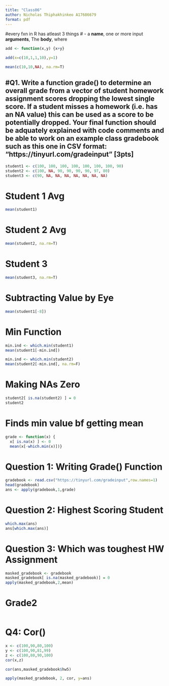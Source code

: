 ```yaml
---
title: "Class06"
author: Nicholas Thiphakhinkeo A17686679
format: pdf
---
```


#every fxn in R has atleast 3 things
# - a **name**, one or more input              **arguments**, The **body**, where 
```r
add <- function(x,y) {x+y}

```
```r
add(x=c(10,1,1,10),y=1)
```
```r
mean(c(10,10,NA), na.rm=T)
```
#Q1. Write a function grade() to determine an overall grade from a vector of student homework assignment scores dropping the lowest single score. If a student misses a homework (i.e. has an NA value) this can be used as a score to be potentially dropped. Your final function should be adquately explained with code comments and be able to work on an example class gradebook such as this one in CSV format: “https://tinyurl.com/gradeinput” [3pts]
------------------------------
```r
student1 <- c(100, 100, 100, 100, 100, 100, 100, 90)
student2 <- c(100, NA, 90, 90, 90, 90, 97, 80)
student3 <- c(90, NA, NA, NA, NA, NA, NA, NA)
```
# Student 1 Avg
```r
mean(student1)
```
# Student 2 Avg
```r
mean(student2, na.rm=T)
```
# Student 3
```r
mean(student3, na.rm=T)
```
# Subtracting Value by Eye
```r
mean(student1[-8])
```
# Min Function
```r
min.ind <- which.min(student1)
mean(student1[-min.ind])

```
```r
min.ind <- which.min(student2)
mean(student2[-min.ind], na.rm=F)
```
# Making NAs Zero
```r
student2[ is.na(student2) ] = 0
student2
```
# Finds min value bf getting mean
```r
grade <- function(x) {
  x[ is.na(x) ] <- 0
  mean(x[-which.min(x)])}
```
# Question 1: Writing Grade() Function
```r
gradebook <- read.csv("https://tinyurl.com/gradeinput",row.names=1)
head(gradebook)
ans <- apply(gradebook,1,grade)
```
# Question 2: Highest Scoring Student
```r
which.max(ans)
ans[which.max(ans)]
```
# Question 3: Which was toughest HW Assignment
```r
masked_gradebook <- gradebook
masked_gradebook[ is.na(masked_gradebook)] = 0
apply(masked_gradebook,2,mean)
```
# Grade2
```r

```
# Q4: Cor()
```r
x <- c(100,90,80,100) 
y <- c(100,90,81,99)
z <- c(100,80,90,100)
cor(x,z)
```
```r
cor(ans,masked_gradebook$hw5)
```
```r
apply(masked_gradebook, 2, cor, y=ans)
```


